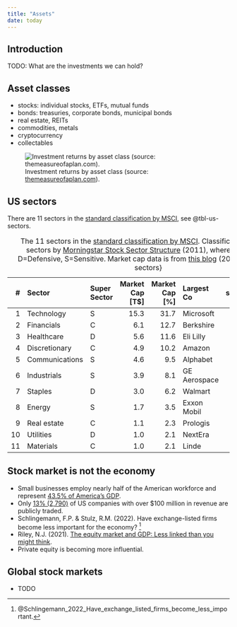 ```yaml
---
title: "Assets"
date: today
---
```


Introduction
--------------------------------------------

TODO: What are the investments we can hold?


Asset classes
--------------------------------------------

-   stocks: individual stocks, ETFs, mutual funds
-   bonds: treasuries, corporate bonds, municipal bonds
-   real estate, REITs
-   commodities, metals
-   cryptocurrency
-   collectables


![Investment returns by asset class  (source: [themeasureofaplan.com](https://themeasureofaplan.com/investment-returns-by-asset-class/)).](img/investment-returns-by-asset-class.png){#fig-investment-returns-by-asset-class}


US sectors
--------------------------------------------

There are 11 sectors in the [standard classification by MSCI](https://en.wikipedia.org/wiki/Global_Industry_Classification_Standard), see @tbl-us-sectors.

Table: The 11 sectors in the [standard classification by MSCI](https://en.wikipedia.org/wiki/Global_Industry_Classification_Standard). Classification of super sectors by [Morningstar Stock Sector Structure](https://www.morningstar.com/content/dam/marketing/apac/au/pdfs/Legal/StockSectorStructure_Factsheet.pdf) (2011), where C=Cyclical, D=Defensive, S=Sensitive. Market cap data is from [this blog](https://www.visualcapitalist.com/largest-company-market-cap-sp-500-market-concentration/) (2024). {#tbl-us-sectors}

|  #  | Sector         | Super Sector | Market Cap [T$] | Market Cap [%] | Largest Co   | Co share [%] | Vanguard ETF |
|----:|:---------------|:-------------|----------------:|---------------:|:-------------| ------------:|:-------------|
|  1  | Technology     | S            |            15.3 |           31.7 | Microsoft    |         22.3 | VGT          |
|  2  | Financials     | C            |             6.1 |           12.7 | Berkshire    |         12.9 | VFH          |
|  3  | Healthcare     | D            |             5.6 |           11.6 | Eli Lilly    |         13.5 | VHT          |
|  4  | Discretionary  | C            |             4.9 |           10.2 | Amazon       |         38.8 | VCR          |
|  5  | Communications | S            |             4.6 |            9.5 | Alphabet     |         25.8 | VOX          |
|  6  | Industrials    | S            |             3.9 |            8.1 | GE Aerospace |          4.7 | VIS          |
|  7  | Staples        | D            |             3.0 |            6.2 | Walmart      |         14.7 | VDC          |
|  8  | Energy         | S            |             1.7 |            3.5 | Exxon Mobil  |         30.9 | VDE          |
|  9  | Real estate    | C            |             1.1 |            2.3 | Prologis     |         10.5 | VNQ          |
| 10  | Utilities      | D            |             1.0 |            2.1 | NextEra      |         14.0 | VPU          |
| 11  | Materials      | C            |             1.0 |            2.1 | Linde        |         21.4 | VAW          |


Stock market is not the economy
--------------------------------------------

-   Small businesses employ nearly half of the American workforce and represent [43.5% of America’s GDP](https://www.uschamber.com/small-business/small-business-data-center).
-   Only [13% (2,790)](https://www.advisorpedia.com/chart-center/number-of-public-companies-v-private-us/) of US companies with over $100 million in revenue are publicly traded.
-   Schlingemann, F.P. & Stulz, R.M. (2022). Have exchange-listed firms become less important for the economy? [^Schlingemann2022]
-   Riley, N.J. (2021). [The equity market and GDP: Less linked than you might think](https://www.bostontrustwalden.com/the-equity-market-and-gdp-less-linked-than-you-might-think/).
-   Private equity is becoming more influential.

[^Schlingemann2022]: @Schlingemann_2022_Have_exchange_listed_firms_become_less_important\.


Global stock markets
--------------------------------------------

-   TODO


